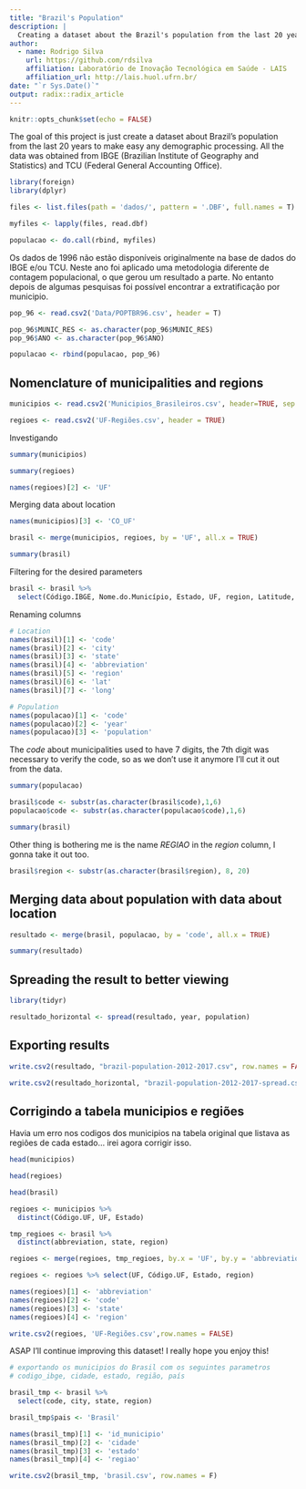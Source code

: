 ```yaml
---
title: "Brazil's Population"
description: |
  Creating a dataset about the Brazil's population from the last 20 yeas (1998 - 2017)
author:
  - name: Rodrigo Silva
    url: https://github.com/rdsilva
    affiliation: Laboratório de Inovação Tecnológica em Saúde - LAIS
    affiliation_url: http://lais.huol.ufrn.br/
date: "`r Sys.Date()`"
output: radix::radix_article
---
```


```r
knitr::opts_chunk$set(echo = FALSE)
```

The goal of this project is just create a dataset about Brazil's population from the last 20 years to make easy any demographic processing. All the data was obtained from IBGE (Brazilian Institute of Geography and Statistics) and TCU (Federal General Accounting Office).

```r
library(foreign)
library(dplyr)
```

```r

files <- list.files(path = 'dados/', pattern = '.DBF', full.names = T)

myfiles <- lapply(files, read.dbf)

populacao <- do.call(rbind, myfiles)
```

Os dados de 1996 não estão disponíveis originalmente na base de dados do IBGE e/ou TCU. Neste ano foi aplicado uma metodologia diferente de contagem populacional, o que gerou um resultado a parte. No entanto depois de algumas pesquisas foi possível encontrar a extratificação por municipio.

```r
pop_96 <- read.csv2('Data/POPTBR96.csv', header = T)

pop_96$MUNIC_RES <- as.character(pop_96$MUNIC_RES)
pop_96$ANO <- as.character(pop_96$ANO)
```

```r
populacao <- rbind(populacao, pop_96)
```


## Nomenclature of municipalities and regions

```r

municipios <- read.csv2('Municipios_Brasileiros.csv', header=TRUE, sep = ',')

regioes <- read.csv2('UF-Regiões.csv', header = TRUE)

```

Investigando

```r
summary(municipios)
```

```r
summary(regioes)
```

```r
names(regioes)[2] <- 'UF'
```



Merging data about location

```r
names(municipios)[3] <- 'CO_UF'

brasil <- merge(municipios, regioes, by = 'UF', all.x = TRUE)
```

```r
summary(brasil)
```


Filtering for the desired parameters

```r
brasil <- brasil %>%
  select(Código.IBGE, Nome.do.Município, Estado, UF, region, Latitude, Longitude)
```

Renaming columns

```r

# Location
names(brasil)[1] <- 'code'
names(brasil)[2] <- 'city'
names(brasil)[3] <- 'state'
names(brasil)[4] <- 'abbreviation'
names(brasil)[5] <- 'region'
names(brasil)[6] <- 'lat'
names(brasil)[7] <- 'long'

# Population
names(populacao)[1] <- 'code'
names(populacao)[2] <- 'year'
names(populacao)[3] <- 'population'

```

The *code* about municipalities used to have 7 digits, the 7th digit was necessary to verify the code, so as we don't use it anymore I'll cut it out from the data. 

```r
summary(populacao)
```


```r
brasil$code <- substr(as.character(brasil$code),1,6)
populacao$code <- substr(as.character(populacao$code),1,6)
```

```r
summary(brasil)
```


Other thing is bothering me is the name *REGIAO* in the *region* column, I gonna take it out too. 

```r
brasil$region <- substr(as.character(brasil$region), 8, 20)
```

## Merging data about population with data about location

```r
resultado <- merge(brasil, populacao, by = 'code', all.x = TRUE)
```

```r
summary(resultado)
```


## Spreading the result to better viewing

```r

library(tidyr)

resultado_horizontal <- spread(resultado, year, population)

```

## Exporting results

```r
write.csv2(resultado, "brazil-population-2012-2017.csv", row.names = FALSE)

write.csv2(resultado_horizontal, "brazil-population-2012-2017-spread.csv", row.names = FALSE)
```

## Corrigindo a tabela municipios e regiões

Havia um erro nos codigos dos municipios na tabela original que listava as regiões de cada estado... irei agora corrigir isso.

```r
head(municipios)
```

```r
head(regioes)
```

```r
head(brasil)
```

```r
regioes <- municipios %>%
  distinct(Código.UF, UF, Estado)
```

```r
tmp_regioes <- brasil %>%
  distinct(abbreviation, state, region)
```

```r
regioes <- merge(regioes, tmp_regioes, by.x = 'UF', by.y = 'abbreviation')
```

```r
regioes <- regioes %>% select(UF, Código.UF, Estado, region)

names(regioes)[1] <- 'abbreviation'
names(regioes)[2] <- 'code'
names(regioes)[3] <- 'state'
names(regioes)[4] <- 'region'
```

```r
write.csv2(regioes, 'UF-Regiões.csv',row.names = FALSE)
```


ASAP I'll continue improving this dataset!
I really hope you enjoy this!


```r
# exportando os municipios do Brasil com os seguintes parametros
# codigo_ibge, cidade, estado, região, país

brasil_tmp <- brasil %>%
  select(code, city, state, region)

brasil_tmp$pais <- 'Brasil'

names(brasil_tmp)[1] <- 'id_municipio'
names(brasil_tmp)[2] <- 'cidade'
names(brasil_tmp)[3] <- 'estado'
names(brasil_tmp)[4] <- 'regiao'
```

```r
write.csv2(brasil_tmp, 'brasil.csv', row.names = F)
```



